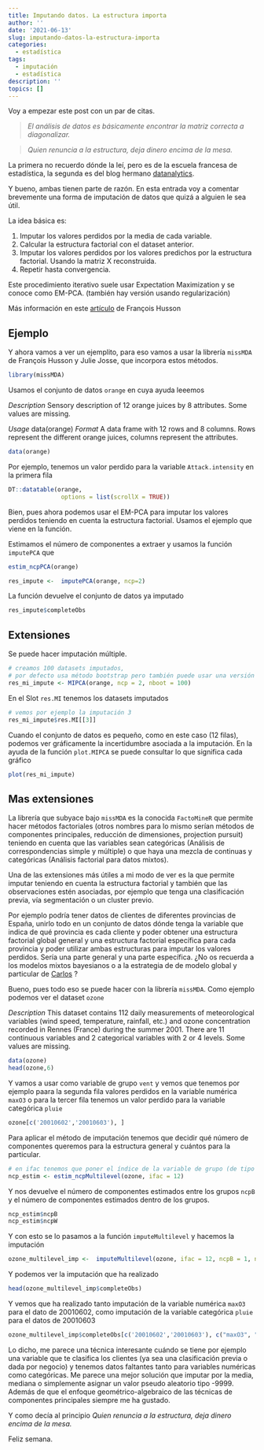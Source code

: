 ```yaml
---
title: Imputando datos. La estructura importa
author: ''
date: '2021-06-13'
slug: imputando-datos-la-estructura-importa
categories:
  - estadística
tags:
  - imputación
  - estadística
description: ''
topics: []
---
```



Voy a empezar este post con un par de citas. 

> _El análisis de datos es básicamente encontrar la matriz correcta a diagonalizar._

> _Quien renuncia a la estructura, deja dinero encima de la mesa._

La primera no recuerdo dónde la leí, pero es de la escuela francesa de estadística, la segunda es del blog hermano [datanalytics](https://www.datanalytics.com/2018/10/04/embeddings-y-analisis-del-carrito-de-la-compra/). 

Y bueno, ambas tienen parte de razón. En esta entrada voy a comentar brevemente una forma de imputación de datos que quizá a alguien le sea útil.

La idea básica es: 

1. Imputar los valores perdidos por la media de cada variable.
2. Calcular la estructura factorial con el dataset anterior. 
3. Imputar los valores perdidos por los valores predichos por la estructura factorial. Usando la matriz X reconstruida. 
3. Repetir hasta convergencia.

Este procedimiento iterativo suele usar Expectation Maximization y se conoce como EM-PCA. (también hay versión usando regularización)

Más información en este [artículo](http://www.numdam.org/item/JSFS_2012__153_2_79_0.pdf) de  François Husson

## Ejemplo 

Y ahora vamos a ver un ejemplito, para eso vamos a usar la librería `missMDA` de François Husson y Julie Josse, que incorpora estos métodos. 


```r
library(missMDA)

```

Usamos el conjunto de datos `orange` en cuya ayuda leeemos

*Description*
Sensory description of 12 orange juices by 8 attributes. Some values are missing.

*Usage*
data(orange)
*Format*
A data frame with 12 rows and 8 columns. Rows represent the different orange juices, columns represent the attributes.


```r
data(orange)
```

Por ejemplo, tenemos un valor perdido para la variable `Attack.intensity` en la primera fila
```r
DT::datatable(orange,
               options = list(scrollX = TRUE))
```

Bien, pues ahora podemos usar el EM-PCA para imputar los valores perdidos teniendo en cuenta la estructura factorial. Usamos el ejemplo que viene en la función. 

Estimamos el número de componentes a extraer y usamos la función `imputePCA` que

```r
estim_ncpPCA(orange)
```
```r
res_impute <-  imputePCA(orange, ncp=2)
```

La función devuelve el conjunto de datos ya imputado

```r
res_impute$completeObs
```

## Extensiones

Se puede hacer imputación múltiple.

```r
# creamos 100 datasets imputados, 
# por defecto usa método bootstrap pero también puede usar una versión bayesiana
res_mi_impute <- MIPCA(orange, ncp = 2, nboot = 100)
```

En el Slot `res.MI` tenemos los datasets imputados
```r
# vemos por ejemplo la imputación 3
res_mi_impute$res.MI[[3]]
```
Cuando el conjunto de datos es pequeño, como en este caso (12 filas), podemos ver gráficamente la incertidumbre asociada a la imputación. En la ayuda de la función `plot.MIPCA` se puede consultar lo que significa cada gráfico

```r
plot(res_mi_impute)
```

## Mas extensiones

La librería que subyace bajo `missMDA` es la conocida `FactoMineR` que permite hacer métodos factoriales (otros nombres para lo mismo serían métodos de componentes principales, reducción de dimensiones, projection pursuit) teniendo en cuenta que las variables sean categóricas (Análisis de correspondencias simple y múltiple) o que haya una mezcla de continuas y categóricas (Análisis factorial para datos mixtos). 

Una de las extensiones más útiles a mi modo de ver es la que permite imputar teniendo en cuenta la estructura factorial y también que las observaciones estén asociadas, por ejemplo que tenga una clasificación previa, vía segmentación o un cluster previo. 

Por ejemplo podría tener datos de clientes de diferentes provincias de España, unirlo todo en un conjunto de datos dónde tenga la variable que indica de qué provincia es cada cliente y poder obtener una estructura factorial global general y una estructura factorial específica para cada provincia y poder utilizar ambas estructuras para imputar los valores perdidos. Sería una parte general y una parte específica. ¿No os recuerda a los modelos mixtos bayesianos o a la estrategia de de modelo global y particular de [Carlos](https://www.youtube.com/watch?v=oGjcWWITxMI&t=23s) ? 


Bueno, pues todo eso se puede hacer con la librería `missMDA`.  Como ejemplo podemos ver el dataset `ozone`


*Description*
This dataset contains 112 daily measurements of meteorological variables (wind speed, temperature, rainfall, etc.) and ozone concentration recorded in Rennes (France) during the summer 2001. There are 11 continuous variables and 2 categorical variables with 2 or 4 levels. Some values are missing.



```r
data(ozone)
head(ozone,6)
```

Y vamos a usar como variable de grupo `vent` y vemos que tenemos por ejemplo paara la segunda fila valores perdidos en la variable numérica `maxO3` o para la tercer fila tenemos un valor perdido para la variable categórica `pluie`

```r
ozone[c('20010602','20010603'), ]
```

Para aplicar el método de imputación tenemos que decidir qué número de componentes queremos para la estructura general y cuántos para la particular. 


```r
# en ifac tenemos que poner el índice de la variable de grupo (de tipo factor), vent es la 12
ncp_estim <- estim_ncpMultilevel(ozone, ifac = 12)

```

Y  nos devuelve el número de componentes estimados entre los grupos `ncpB` y el número de componentes estimados dentro de los grupos. 

```r
ncp_estim$ncpB
ncp_estim$ncpW
```

Y con esto se lo pasamos a la función `imputeMultilevel` y hacemos la imputación

```r
ozone_multilevel_imp <-  imputeMultilevel(ozone, ifac = 12, ncpB = 1, ncpW= 3)
```

Y podemos ver la imputación que ha realizado

```r
head(ozone_multilevel_imp$completeObs)
```

Y vemos que ha realizado tanto imputación de la variable numérica `maxO3` para el dato de 20010602, como imputación de la variable categórica `pluie` para el datos de 20010603
```r
ozone_multilevel_imp$completeObs[c('20010602','20010603'), c("maxO3", "pluie") ]
```

Lo dicho, me parece una técnica interesante cuándo se tiene por ejemplo una variable que te clasifica los clientes (ya sea una clasificación previa o dada por negocio) y tenemos datos faltantes tanto para variables numéricas como categóricas. Me parece una mejor solución que imputar por la media, mediana o simplemente asignar un valor pseudo aleatorio tipo -9999. Además de que el enfoque geométrico-algebraico de las técnicas de componentes principales siempre me ha gustado. 

Y como decía al principio _Quien renuncia a la estructura, deja dinero encima de la mesa._ 

Feliz semana. 
